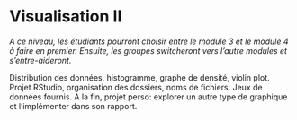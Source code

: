 # Visualisation II

_A ce niveau, les étudiants pourront choisir entre le module 3 et le module 4 à faire en premier. Ensuite, les groupes switcheront vers l'autre modules et s'entre-aideront._

Distribution des données, histogramme, graphe de densité, violin plot. Projet RStudio, organisation des dossiers, noms de fichiers. Jeux de données fournis. A la fin, projet perso: explorer un autre type de graphique et l’implémenter dans son rapport.

